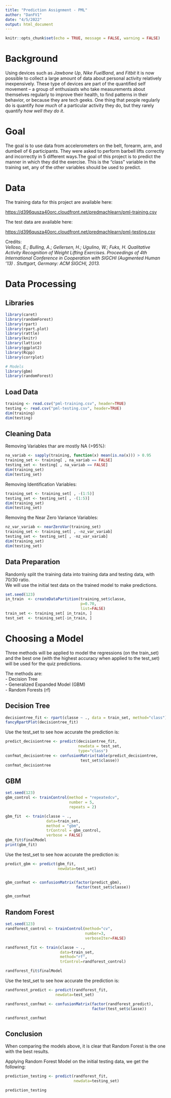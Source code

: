 ```yaml
---
title: "Prediction Assignment - PML"
author: "DanFV1"
date: "4/5/2022"
output: html_document
---
```


```r
knitr::opts_chunk$set(echo = TRUE, message = FALSE, warning = FALSE)
```

# Background

Using devices such as *Jawbone Up*, *Nike FuelBand*, and *Fitbit* it is now
possible to collect a large amount of data about personal activity relatively
inexpensively.  These type of devices are part of the quantified self movement
– a group of enthusiasts who take measurements about themselves regularly to
improve their health, to find patterns in their behavior, or because they are
tech geeks. One thing that people regularly do is quantify *how much* of a
particular activity they do, but they rarely quantify *how well they do it*.

# Goal

The goal is to use data from accelerometers on the belt, forearm, arm, and
dumbell of 6 participants. They were asked to perform barbell lifts correctly
and incorrectly in 5 different ways.The goal of this project is to predict the
manner in which they did the exercise. This is the "class" variable in the
training set, any of the other variables should be used to predict.

# Data

The training data for this project are available here:

<https://d396qusza40orc.cloudfront.net/predmachlearn/pml-training.csv>

The test data are available here:

<https://d396qusza40orc.cloudfront.net/predmachlearn/pml-testing.csv>

Credits:  
*Velloso, E.; Bulling, A.; Gellersen, H.; Ugulino, W.; Fuks, H. Qualitative
Activity Recognition of Weight Lifting Exercises. Proceedings of 4th
International Conference in Cooperation with SIGCHI (Augmented Human ’13) .
Stuttgart, Germany: ACM SIGCHI, 2013.*

# Data Processing

## Libraries

```r
library(caret)
library(randomForest)
library(rpart)
library(rpart.plot)
library(rattle)
library(knitr)
library(lattice)
library(ggplot2)
library(Rcpp)
library(corrplot)

# Models
library(gbm)
library(randomForest)
```

## Load Data

```r
training <- read.csv("pml-training.csv", header=TRUE)
testing <- read.csv("pml-testing.csv", header=TRUE)
dim(training)
dim(testing)
```

## Cleaning Data

Removing Variables thar are mostly NA (>95%):

```r
na_variab <- sapply(training, function(x) mean(is.na(x))) > 0.95
training_set <- training[ , na_variab == FALSE]
testing_set <- testing[ , na_variab == FALSE]
dim(training_set)
dim(testing_set)
```

Removing Identification Variables:
```r
training_set <- training_set[ , -(1:5)]
testing_set <- testing_set[ , -(1:5)]
dim(training_set)
dim(testing_set)
```
Removing the Near Zero Variance Variables:

```r
nz_var_variab <- nearZeroVar(training_set)
training_set <- training_set[ , -nz_var_variab]
testing_set <- testing_set[ , -nz_var_variab]
dim(training_set)
dim(testing_set)
```

## Data Preparation

Randomly split the training data into training data and testing data, with
70/30 ratio.  
We will use the initial test data on the trained model to make predictions.

```r
set.seed(123)
in_train  <- createDataPartition(training_set$classe, 
                                 p=0.70, 
                                 list=FALSE)
train_set <- training_set[ in_train, ]
test_set  <- training_set[-in_train, ]
```

# Choosing a Model

Three methods will be applied to model the regressions (on the train_set) and
the best one (with the highest accuracy when applied to the test_set) will be
used for the quiz predictions.  
  
The methods are:  
- Decision Tree  
- Generalized Expanded Model (GBM)  
- Random Forests (rf)  

## Decision Tree

```r
decisiontree_fit <- rpart(classe ~ ., data = train_set, method="class")
fancyRpartPlot(decisiontree_fit)
```

Use the test_set to see how accurate the prediction is:

```r
predict_decisiontree <- predict(decisiontree_fit, 
                                newdata = test_set, 
                                type="class")
confmat_decisiontree <- confusionMatrix(table(predict_decisiontree,
                                 test_set$classe))
confmat_decisiontree
```

## GBM
```r
set.seed(123)
gbm_control <- trainControl(method = "repeatedcv", 
                            number = 5, 
                            repeats = 2)

gbm_fit  <- train(classe ~ ., 
                  data=train_set, 
                  method = "gbm", 
                  trControl = gbm_control, 
                  verbose = FALSE)
gbm_fit$finalModel
print(gbm_fit)
```

Use the test_set to see how accurate the prediction is:

```r
predict_gbm <- predict(gbm_fit,
                       newdata=test_set)


gbm_confmat <- confusionMatrix(factor(predict_gbm), 
                               factor(test_set$classe))

gbm_confmat
```

## Random Forest

```r
set.seed(123)
randforest_control <- trainControl(method="cv", 
                                   number=3, 
                                   verboseIter=FALSE)

randforest_fit <- train(classe ~ .,
                        data=train_set,
                        method="rf",
                        trControl=randforest_control)

randforest_fit$finalModel
```

Use the test_set to see how accurate the prediction is:

```r
randforest_predict <- predict(randforest_fit, 
                      newdata=test_set)

randforest_confmat <- confusionMatrix(factor(randforest_predict),
                                      factor(test_set$classe))

randforest_confmat
```

## Conclusion

When comparing the models above, 
it is clear that Random Forest is the one with the best results.

Applying Random Forest Model on the initial testing data, we get the following:

```r
prediction_testing <- predict(randforest_fit, 
                              newdata=testing_set)

prediction_testing
```

